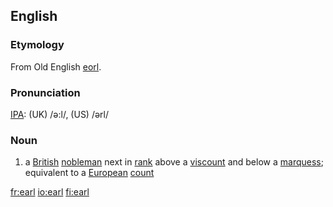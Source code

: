 ==English==
{{wikipedia}}
===Etymology===
From Old English [[eorl]].

===Pronunciation===
[[IPA]]: (UK) /ə:l/, (US) /ərl/

===Noun===
{{en-noun-reg}}

# a [[British]] [[nobleman]] next in [[rank]] above a [[viscount]] and below a [[marquess]]; equivalent to a [[European]] [[count]]

[[fr:earl]]
[[io:earl]]
[[fi:earl]]